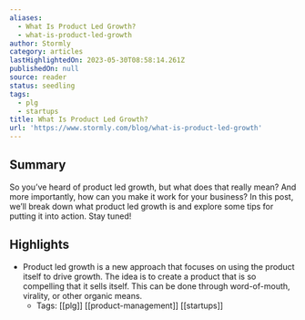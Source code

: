 ```yaml
---
aliases:
  - What Is Product Led Growth?
  - what-is-product-led-growth
author: Stormly
category: articles
lastHighlightedOn: 2023-05-30T08:58:14.261Z
publishedOn: null
source: reader
status: seedling
tags:
  - plg
  - startups
title: What Is Product Led Growth?
url: 'https://www.stormly.com/blog/what-is-product-led-growth'
---
```

## Summary

So you’ve heard of product led growth, but what does that really mean? And more importantly, how can you make it work for your business? In this post, we’ll break down what product led growth is and explore some tips for putting it into action. Stay tuned!

## Highlights

- Product led growth is a new approach that focuses on using the product itself to drive growth. The idea is to create a product that is so compelling that it sells itself. This can be done through word-of-mouth, virality, or other organic means.
    - Tags: [[plg]] [[product-management]] [[startups]]
